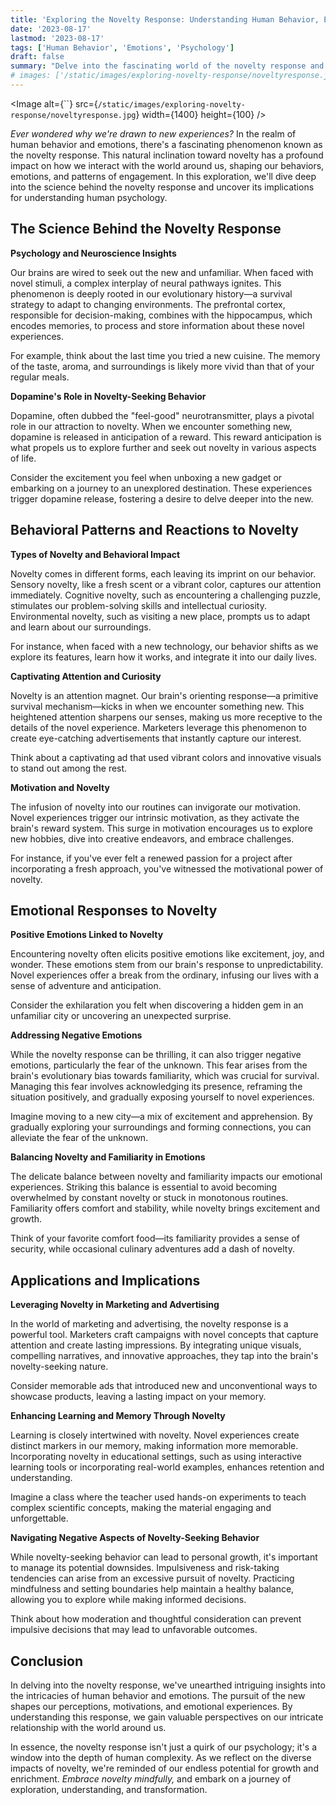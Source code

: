 ```yaml
---
title: 'Exploring the Novelty Response: Understanding Human Behavior, Emotions, and Engagement'
date: '2023-08-17'
lastmod: '2023-08-17'
tags: ['Human Behavior', 'Emotions', 'Psychology']
draft: false
summary: "Delve into the fascinating world of the novelty response and its impact on human behavior, emotions, and engagement. Uncover the science behind our attraction to new experiences and explore its implications across various aspects of life."
# images: ['/static/images/exploring-novelty-response/noveltyresponse.jpg']
---
```


<Image
  alt={``}
  src={`/static/images/exploring-novelty-response/noveltyresponse.jpg`}
  width={1400}
  height={100}
/>

*Ever wondered why we're drawn to new experiences?* In the realm of human behavior and emotions, there's a fascinating phenomenon known as the novelty response. This natural inclination toward novelty has a profound impact on how we interact with the world around us, shaping our behaviors, emotions, and patterns of engagement. In this exploration, we'll dive deep into the science behind the novelty response and uncover its implications for understanding human psychology.

<CollapsibleTOC toc={props.toc} exclude="Introduction" />

## The Science Behind the Novelty Response

**Psychology and Neuroscience Insights**

Our brains are wired to seek out the new and unfamiliar. When faced with novel stimuli, a complex interplay of neural pathways ignites. This phenomenon is deeply rooted in our evolutionary history—a survival strategy to adapt to changing environments. The prefrontal cortex, responsible for decision-making, combines with the hippocampus, which encodes memories, to process and store information about these novel experiences.

For example, think about the last time you tried a new cuisine. The memory of the taste, aroma, and surroundings is likely more vivid than that of your regular meals.

**Dopamine's Role in Novelty-Seeking Behavior**

Dopamine, often dubbed the "feel-good" neurotransmitter, plays a pivotal role in our attraction to novelty. When we encounter something new, dopamine is released in anticipation of a reward. This reward anticipation is what propels us to explore further and seek out novelty in various aspects of life.

Consider the excitement you feel when unboxing a new gadget or embarking on a journey to an unexplored destination. These experiences trigger dopamine release, fostering a desire to delve deeper into the new.

## Behavioral Patterns and Reactions to Novelty

**Types of Novelty and Behavioral Impact**

Novelty comes in different forms, each leaving its imprint on our behavior. Sensory novelty, like a fresh scent or a vibrant color, captures our attention immediately. Cognitive novelty, such as encountering a challenging puzzle, stimulates our problem-solving skills and intellectual curiosity. Environmental novelty, such as visiting a new place, prompts us to adapt and learn about our surroundings.

For instance, when faced with a new technology, our behavior shifts as we explore its features, learn how it works, and integrate it into our daily lives.

**Captivating Attention and Curiosity**

Novelty is an attention magnet. Our brain's orienting response—a primitive survival mechanism—kicks in when we encounter something new. This heightened attention sharpens our senses, making us more receptive to the details of the novel experience. Marketers leverage this phenomenon to create eye-catching advertisements that instantly capture our interest.

Think about a captivating ad that used vibrant colors and innovative visuals to stand out among the rest.

**Motivation and Novelty**

The infusion of novelty into our routines can invigorate our motivation. Novel experiences trigger our intrinsic motivation, as they activate the brain's reward system. This surge in motivation encourages us to explore new hobbies, dive into creative endeavors, and embrace challenges.

For instance, if you've ever felt a renewed passion for a project after incorporating a fresh approach, you've witnessed the motivational power of novelty.

## Emotional Responses to Novelty

**Positive Emotions Linked to Novelty**

Encountering novelty often elicits positive emotions like excitement, joy, and wonder. These emotions stem from our brain's response to unpredictability. Novel experiences offer a break from the ordinary, infusing our lives with a sense of adventure and anticipation.

Consider the exhilaration you felt when discovering a hidden gem in an unfamiliar city or uncovering an unexpected surprise.

**Addressing Negative Emotions**

While the novelty response can be thrilling, it can also trigger negative emotions, particularly the fear of the unknown. This fear arises from the brain's evolutionary bias towards familiarity, which was crucial for survival. Managing this fear involves acknowledging its presence, reframing the situation positively, and gradually exposing yourself to novel experiences.

Imagine moving to a new city—a mix of excitement and apprehension. By gradually exploring your surroundings and forming connections, you can alleviate the fear of the unknown.

**Balancing Novelty and Familiarity in Emotions**

The delicate balance between novelty and familiarity impacts our emotional experiences. Striking this balance is essential to avoid becoming overwhelmed by constant novelty or stuck in monotonous routines. Familiarity offers comfort and stability, while novelty brings excitement and growth.

Think of your favorite comfort food—its familiarity provides a sense of security, while occasional culinary adventures add a dash of novelty.

## Applications and Implications

**Leveraging Novelty in Marketing and Advertising**

In the world of marketing and advertising, the novelty response is a powerful tool. Marketers craft campaigns with novel concepts that capture attention and create lasting impressions. By integrating unique visuals, compelling narratives, and innovative approaches, they tap into the brain's novelty-seeking nature.

Consider memorable ads that introduced new and unconventional ways to showcase products, leaving a lasting impact on your memory.

**Enhancing Learning and Memory Through Novelty**

Learning is closely intertwined with novelty. Novel experiences create distinct markers in our memory, making information more memorable. Incorporating novelty in educational settings, such as using interactive learning tools or incorporating real-world examples, enhances retention and understanding.

Imagine a class where the teacher used hands-on experiments to teach complex scientific concepts, making the material engaging and unforgettable.

**Navigating Negative Aspects of Novelty-Seeking Behavior**

While novelty-seeking behavior can lead to personal growth, it's important to manage its potential downsides. Impulsiveness and risk-taking tendencies can arise from an excessive pursuit of novelty. Practicing mindfulness and setting boundaries help maintain a healthy balance, allowing you to explore while making informed decisions.

Think about how moderation and thoughtful consideration can prevent impulsive decisions that may lead to unfavorable outcomes.

## Conclusion

In delving into the novelty response, we've unearthed intriguing insights into the intricacies of human behavior and emotions. The pursuit of the new shapes our perceptions, motivations, and emotional experiences. By understanding this response, we gain valuable perspectives on our intricate relationship with the world around us.

In essence, the novelty response isn't just a quirk of our psychology; it's a window into the depth of human complexity. As we reflect on the diverse impacts of novelty, we're reminded of our endless potential for growth and enrichment. *Embrace novelty mindfully,* and embark on a journey of exploration, understanding, and transformation.
